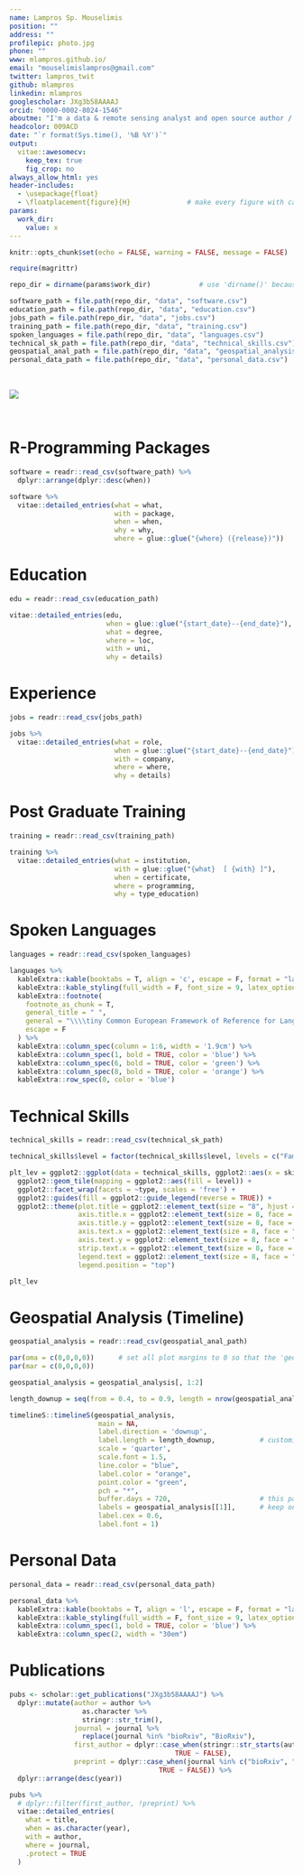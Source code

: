 ```yaml
---
name: Lampros Sp. Mouselimis
position: ""
address: ""
profilepic: photo.jpg
phone: ""
www: mlampros.github.io/
email: "mouselimislampros@gmail.com"
twitter: lampros_twit
github: mlampros
linkedin: mlampros
googlescholar: JXg3b58AAAAJ
orcid: "0000-0002-8024-1546"
aboutme: "I'm a data & remote sensing analyst and open source author / maintainer of numerous R language packages (CRAN, Github), competent in two programming languages (R, Python) who takes advantage of C++ (in R through the Rcpp and RcppArmadillo packages and in python through Cython) to improve the efficiency of internal functions"
headcolor: 009ACD
date: "`r format(Sys.time(), '%B %Y')`"
output: 
  vitae::awesomecv:
    keep_tex: true
    fig_crop: no
always_allow_html: yes
header-includes:
  - \usepackage{float}
  - \floatplacement{figure}{H}              # make every figure with caption = h
params:
  work_dir:
    value: x
---
```


```r
knitr::opts_chunk$set(echo = FALSE, warning = FALSE, message = FALSE)

require(magrittr)

repo_dir = dirname(params$work_dir)            # use 'dirname()' because the '.Rmd' file is executed from inside the 'docs' directory, therefore 'docs' is considered as working directory and I have to move one directory upwards

software_path = file.path(repo_dir, "data", "software.csv")
education_path = file.path(repo_dir, "data", "education.csv")
jobs_path = file.path(repo_dir, "data", "jobs.csv")
training_path = file.path(repo_dir, "data", "training.csv")
spoken_languages = file.path(repo_dir, "data", "languages.csv")
technical_sk_path = file.path(repo_dir, "data", "technical_skills.csv")
geospatial_anal_path = file.path(repo_dir, "data", "geospatial_analysis.csv")
personal_data_path = file.path(repo_dir, "data", "personal_data.csv")

```

<br>

![](human_evolution.jpg)

<br>

R-Programming Packages
======================


```r

software = readr::read_csv(software_path) %>%
  dplyr::arrange(dplyr::desc(when))

```


```r

software %>% 
  vitae::detailed_entries(what = what, 
                          with = package, 
                          when = when, 
                          why = why, 
                          where = glue::glue("{where} ({release})"))
```


\bigskip
\bigskip


Education
=========

```r

edu = readr::read_csv(education_path)

```


```r

vitae::detailed_entries(edu, 
                        when = glue::glue("{start_date}--{end_date}"),
                        what = degree,
                        where = loc,
                        with = uni,
                        why = details)
```


\bigskip
\bigskip


Experience
==========

```r

jobs = readr::read_csv(jobs_path)

```


```r

jobs %>% 
  vitae::detailed_entries(what = role,
                          when = glue::glue("{start_date}--{end_date}"),
                          with = company,
                          where = where,
                          why = details)
```


\bigskip
\bigskip


Post Graduate Training
======================

```r

training = readr::read_csv(training_path)

```


```r

training %>% 
  vitae::detailed_entries(what = institution, 
                          with = glue::glue("{what}  [ {with} ]"), 
                          when = certificate, 
                          where = programming,
                          why = type_education)
```

\bigskip

Spoken Languages
================

```r

languages = readr::read_csv(spoken_languages)

```

```r

languages %>% 
  kableExtra::kable(booktabs = T, align = 'c', escape = F, format = "latex") %>%
  kableExtra::kable_styling(full_width = F, font_size = 9, latex_options = "HOLD_position", fixed_thead = T) %>% 
  kableExtra::footnote(
    footnote_as_chunk = T,
    general_title = " ",
    general = "\\\\tiny Common European Framework of Reference for Languages: A1/A2: Basic User. B1/B2: Independent User. C1/C2: Proficient User",
    escape = F
  ) %>%
  kableExtra::column_spec(column = 1:6, width = '1.9cm') %>%
  kableExtra::column_spec(1, bold = TRUE, color = 'blue') %>%
  kableExtra::column_spec(6, bold = TRUE, color = 'green') %>%
  kableExtra::column_spec(8, bold = TRUE, color = 'orange') %>%
  kableExtra::row_spec(0, color = 'blue')

```

\pagebreak


\bigskip
\bigskip


Technical Skills
================

\bigskip


```r

technical_skills = readr::read_csv(technical_sk_path)

```

```r

technical_skills$level = factor(technical_skills$level, levels = c("Familiar", "Intermediate", "Advanced", "Proficient"))

plt_lev = ggplot2::ggplot(data = technical_skills, ggplot2::aes(x = skill, y = level)) + 
  ggplot2::geom_tile(mapping = ggplot2::aes(fill = level)) + 
  ggplot2::facet_wrap(facets = ~type, scales = 'free') +
  ggplot2::guides(fill = ggplot2::guide_legend(reverse = TRUE)) +
  ggplot2::theme(plot.title = ggplot2::element_text(size = "8", hjust = 0.5, face = "bold", colour = "blue"),
                 axis.title.x = ggplot2::element_text(size = 8, face = "bold", colour = "blue"),
                 axis.title.y = ggplot2::element_text(size = 8, face = "bold", colour = "blue"),
                 axis.text.x = ggplot2::element_text(size = 8, face = "bold", colour = "black", angle = 35, vjust = 1.0, hjust = 1.0),
                 axis.text.y = ggplot2::element_text(size = 8, face = "bold", colour = "black"),
                 strip.text.x = ggplot2::element_text(size = 8, face = "bold", colour = "black"),
                 legend.text = ggplot2::element_text(size = 8, face = "bold", colour = "black"),
                 legend.position = "top")

plt_lev

```


Geospatial Analysis (Timeline)
==============================


```r

geospatial_analysis = readr::read_csv(geospatial_anal_path)

```

```r

par(oma = c(0,0,0,0))      # set all plot margins to 0 so that the 'geospatial data' can fit in the same page
par(mar = c(0,0,0,0))

geospatial_analysis = geospatial_analysis[, 1:2]

length_downup = seq(from = 0.4, to = 0.9, length = nrow(geospatial_analysis))

timelineS::timelineS(geospatial_analysis, 
                      main = NA, 
                      label.direction = 'downup', 
                      label.length = length_downup,           # customize the height of the lines
                      scale = 'quarter',
                      scale.font = 1.5,
                      line.color = "blue", 
                      label.color = "orange", 
                      point.color = "green",
                      pch = "*",
                      buffer.days = 720,                      # this parameter extends the range of the years (bothsides)
                      labels = geospatial_analysis[[1]],      # keep only text and omit the dates
                      label.cex = 0.6,
                      label.font = 1)

```

\pagebreak


\bigskip
\bigskip


Personal Data
=============

\bigskip


```r

personal_data = readr::read_csv(personal_data_path)

```

```r

personal_data %>%
  kableExtra::kable(booktabs = T, align = 'l', escape = F, format = "latex", col.names = NULL) %>%
  kableExtra::kable_styling(full_width = F, font_size = 9, latex_options = "HOLD_position", fixed_thead = T) %>% 
  kableExtra::column_spec(1, bold = TRUE, color = 'blue') %>%
  kableExtra::column_spec(2, width = "30em")

```


\bigskip
\bigskip


Publications
============

```r

pubs <- scholar::get_publications("JXg3b58AAAAJ") %>% 
  dplyr::mutate(author = author %>% 
                  as.character %>% 
                  stringr::str_trim(),
                journal = journal %>% 
                  replace(journal %in% "bioRxiv", "BioRxiv"), 
                first_author = dplyr::case_when(stringr::str_starts(author, "L Mouselimis") ~ TRUE,
                                         TRUE ~ FALSE),
                preprint = dplyr::case_when(journal %in% c("bioRxiv", "BioRxiv") ~ TRUE,
                                     TRUE ~ FALSE)) %>% 
  dplyr::arrange(desc(year))

```


```r

pubs %>% 
  # dplyr::filter(first_author, !preprint) %>% 
  vitae::detailed_entries(
    what = title,
    when = as.character(year),
    with = author,
    where = journal, 
    .protect = TRUE
  )

```

